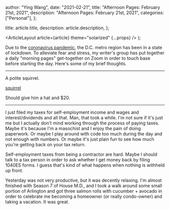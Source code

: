 
  author: "Ying Wang",
  date: "2021-02-21",
  title: "Afternoon Pages: February 21st, 2021",
  description: "Afternoon Pages: February 21st, 2021",
  categories: ["Personal"],
};

  title: article.title,
  description: article.description,
};

  <ArticleLayout article={article} theme="solarized" {...props} />
);

Due to the [coronavirus
pandemic](https://en.wikipedia.org/wiki/2019-20_coronavirus_pandemic), the D.C.
metro region has been in a state of lockdown. To alleviate fear and stress, my
writer's group has put together a daily "morning pages" get-together on Zoom in
order to touch base before starting the day. Here's some of my brief thoughts.

---

A polite squirrel.

[squirrel](/img/posts/2021/02/21/afternoon_pages.webp)

Should give him a hat and $20.

---

I just filed my taxes for self-employment income and wages and
interest/dividends and all that. Man, that took a while. I'm not sure if it's
just me but I actually don't mind working through the process of paying taxes.
Maybe it's because I'm a masochist and I enjoy the pain of doing paperwork. Or
maybe I play around with code too much during the day and not enough with
numbers. Or maybe it's just plain fun to see how much you're getting back on
your tax return.

Self-employment taxes from being a contractor are hard. Maybe I should talk to a
tax person in order to ask whether I get money back by filing 1040ES forms. I
guess that's kind of what happens when nothing is withheld up front.

Yesterday was not very productive, but it was decently relaxing. I'm almost
finished with Season 7 of House M.D., and I took a walk around some small
portion of Arlington and got three salmon rolls with cucumber + avocado in order
to celebrate me becoming a homeowner (or really condo-owner) and taking a
vacation. It was great.
